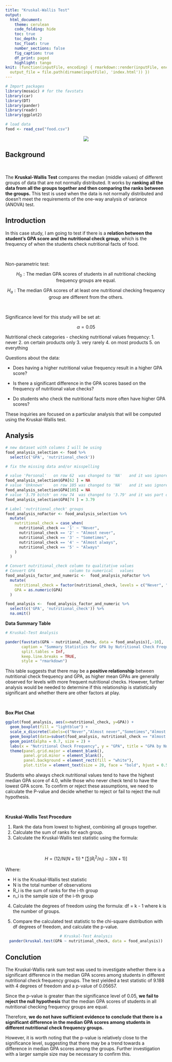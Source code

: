```yaml
---
title: "Kruskal-Wallis Test"
output:
  html_document:
    theme: cerulean
    code_folding: hide
    toc: true
    toc_depth: 2
    toc_float: true
    number_sections: false
    fig_caption: true
    df_print: paged
    highlight: tango
knit: (function(inputFile, encoding) { rmarkdown::render(inputFile, encoding = encoding,
  output_file = file.path(dirname(inputFile), 'index.html')) })
---
```


```r

# Import packages
library(mosaic) # for the favstats
library(car)
library(DT)
library(pander)
library(readr)
library(ggplot2)

# load data
food <- read_csv("food.csv")
```

<center>
![](Students-Eating-Healthy.webp)
</center>


## Background

<br>

The **Kruskal-Wallis Test** compares the median (middle values) of different groups of data that are not normally distributed. It works by **ranking all the data from all the groups together and then comparing the ranks between the groups.** This test is used when the data is not normally distributed and doesn't meet the requirements of the one-way analysis of variance (ANOVA) test.

## Introduction

In this case study, I am going to test if there is a **relation between the student's GPA score and the nutritional check group**, which is the frequency of when the students check nutritional facts of food.

<br>

Non-parametric test:

$$
  H_0: \text{The median GPA scores of students in all nutritional checking frequency groups are equal.}
$$

$$
  H_a: \text{The median GPA scores of at least one nutritional checking frequency group are different from the others.}
$$

<br>

Significance level for this study will be set at:

$$
  \alpha = 0.05
$$

Nutritional check categories - checking nutritional values frequency:
1. never 
2. on certain products only 
3. very rarely 
4. on most products 
5. on everything

Questions about the data:

* Does having a higher nutritional value frequency result in a higher GPA score?

* Is there a significant difference in the GPA scores based on the frequency of nutritional value checks?

* Do students who check the nutritional facts more often have higher GPA scores?

These inquiries are focused on a particular analysis that will be computed using the Kruskal-Wallis test.

## Analysis

```r

# new dataset with columns I will be using
food_analysis_selection <- food %>%
  select(c('GPA', 'nutritional_check'))

# fix the missing data and/or misspelling

# value 'Personal'   on row 62  was changed to 'NA'   and it was ignored in the analysis.
food_analysis_selection$GPA[62 ] = NA
# value 'Unknown'    on row 105 was changed to 'NA'   and it was ignored in the analysis.
food_analysis_selection$GPA[105] = NA
# value '3.79 bitch' on row 74  was changed to '3.79' and it was part of    the analysis.
food_analysis_selection$GPA[74 ] = 3.79

# Label 'nutritional_check' groups
food_analysis_noFactor <- food_analysis_selection %>% 
  mutate(
    nutritional_check = case_when(
      nutritional_check == '1' ~ "Never",
      nutritional_check == '2' ~ "Almost never",
      nutritional_check == '3' ~ "Sometimes",
      nutritional_check == '4' ~ "Almost always",
      nutritional_check == '5' ~ "Always"
    )
  )

# Convert nutritional_check column to qualitative values
# Convert GPA               column to numerical   values 
food_analysis_factor_and_numeric <-  food_analysis_noFactor %>% 
  mutate(
    nutritional_check = factor(nutritional_check, levels = c("Never", "Almost never", "Sometimes", "Almost always", "Always")),
    GPA = as.numeric(GPA)
  )

food_analysis <-  food_analysis_factor_and_numeric %>% 
  select(c('GPA', 'nutritional_check')) %>%
  na.omit()
```

__Data Summary Table__

```r
# Kruskal-Test Analysis

pander(favstats(GPA ~ nutritional_check, data = food_analysis)[,-10],
       caption = "Summary Statistics for GPA by Nutritional Check Frequency",
       split.tables = Inf,
       keep.line.breaks = TRUE,
       style = "rmarkdown")
```

This table suggests that there may be a **positive relationship** between nutritional check frequency and GPA, as higher mean GPAs are generally observed for levels with more frequent nutritional checks. However, further analysis would be needed to determine if this relationship is statistically significant and whether there are other factors at play.

<br>

__Box Plot Chat__

```r
ggplot(food_analysis, aes(x=nutritional_check, y=GPA)) + 
  geom_boxplot(fill = "lightblue") +
  scale_x_discrete(labels=c("Never","Almost never","Sometimes","Almost always","Always")) +
  geom_boxplot(data=subset(food_analysis, nutritional_check == "Almost always"), fill = "steelblue") +
  geom_point(alpha = 0.7, size = 2) + 
  labs(x = "Nutritional Check Frequency", y = "GPA", title = "GPA by Nutritional Check Frequency") +
  theme(panel.grid.major = element_blank(), 
        panel.grid.minor = element_blank(),
        panel.background = element_rect(fill = "white"),
        plot.title = element_text(size = 20, face = "bold", hjust = 0.5))
```

Students who always check nutritional values tend to have the highest median GPA score of 4.0, while those who never check tend to have the lowest GPA score. To confirm or reject these assumptions, we need to calculate the P-value and decide whether to reject or fail to reject the null hypothesis.

<br>

__Kruskal-Wallis Test Procedure__

1. Rank the data from lowest to highest, combining all groups together.
2. Calculate the sum of ranks for each group.
3. Calculate the Kruskal-Wallis test statistic using the formula:

<br>

$$
H = (12 / N(N+1)) * [∑(R_i^2 / n_i) - 3(N+1)]
$$

Where:

  * H is the Kruskal-Wallis test statistic
  * N is the total number of observations
  * R_i is the sum of ranks for the i-th group
  * n_i is the sample size of the i-th group

4. Calculate the degrees of freedom using the formula:
df = k - 1 where k is the number of groups.

5. Compare the calculated test statistic to the chi-square distribution with df degrees of freedom, and calculate the p-value.

<center>

```r
# Kruskal-Test Analysis
pander(kruskal.test(GPA ~ nutritional_check, data = food_analysis))
```

</center>

## Conclution

The Kruskal-Wallis rank sum test was used to investigate whether there is a significant difference in the median GPA scores among students in different nutritional check frequency groups. The test yielded a test statistic of 9.188 with 4 degrees of freedom and a p-value of 0.05657.

Since the p-value is greater than the significance level of 0.05, **we fail to reject the null hypothesis** that the median GPA scores of students in all nutritional checking frequency groups are equal.

Therefore, **we do not have sufficient evidence to conclude that there is a significant difference in the median GPA scores among students in different nutritional check frequency groups.**

However, it is worth noting that the p-value is relatively close to the significance level, suggesting that there may be a trend towards a difference in median GPA scores among the groups. Further investigation with a larger sample size may be necessary to confirm this.

<br><br><br><br><br><br><br><br>